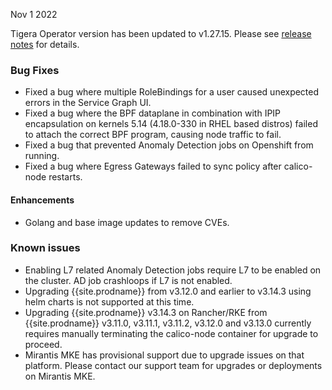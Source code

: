 Nov 1 2022

Tigera Operator version has been updated to v1.27.15. Please see [release notes](https://github.com/tigera/operator/releases/tag/v1.27.15) for details.

### Bug Fixes
- Fixed a bug where multiple RoleBindings for a user caused unexpected errors in the Service Graph UI.
- Fixed a bug where the BPF dataplane in combination with IPIP encapsulation on kernels 5.14 (4.18.0-330 in RHEL based distros) failed to attach the correct BPF program, causing node traffic to fail.
- Fixed a bug that prevented Anomaly Detection jobs on Openshift from running.
- Fixed a bug where Egress Gateways failed to sync policy after calico-node restarts.

#### Enhancements
- Golang and base image updates to remove CVEs.

### Known issues
- Enabling L7 related Anomaly Detection jobs require L7 to be enabled on the cluster. AD job crashloops if L7 is not enabled.
- Upgrading {{site.prodname}} from v3.12.0 and earlier to v3.14.3 using helm charts is not supported at this time.
- Upgrading {{site.prodname}} v3.14.3 on Rancher/RKE from {{site.prodname}} v3.11.0, v3.11.1, v3.11.2, v3.12.0 and v3.13.0 currently requires manually terminating the calico-node container for upgrade to proceed.
- Mirantis MKE has provisional support due to upgrade issues on that platform. Please contact our support team for upgrades or deployments on Mirantis MKE.
